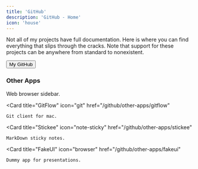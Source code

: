 ```yaml
---
title: 'GitHub'
description: 'GitHub - Home'
icon: 'house'
---
```


Not all of my projects have full documentation. Here is where you can find everything that slips through the cracks.
Note that support for these projects can be anywhere from standard to nonexistent.

[<button class="borderedButton"><Icon icon="github" /> My GitHub</button>](https://github.com/asboy2035?tab=repositories)

### Other Apps
<CardGroup cols={2}>
  <Card
    title="SideSurf"
    icon="sidebar-flip"
    href="/github/other-apps/sidesurf"
  >
    Web browser sidebar.
  </Card>

  <Card
    title="GitFlow"
    icon="git"
    href="/github/other-apps/gitflow"
  >
    Git client for mac.
  </Card>

  <Card
    title="Stickee"
    icon="note-sticky"
    href="/github/other-apps/stickee"
  >
    MarkDown sticky notes.
  </Card>

  <Card
    title="FakeUI"
    icon="browser"
    href="/github/other-apps/fakeui"
  >
    Dummy app for presentations.
  </Card>
</CardGroup>